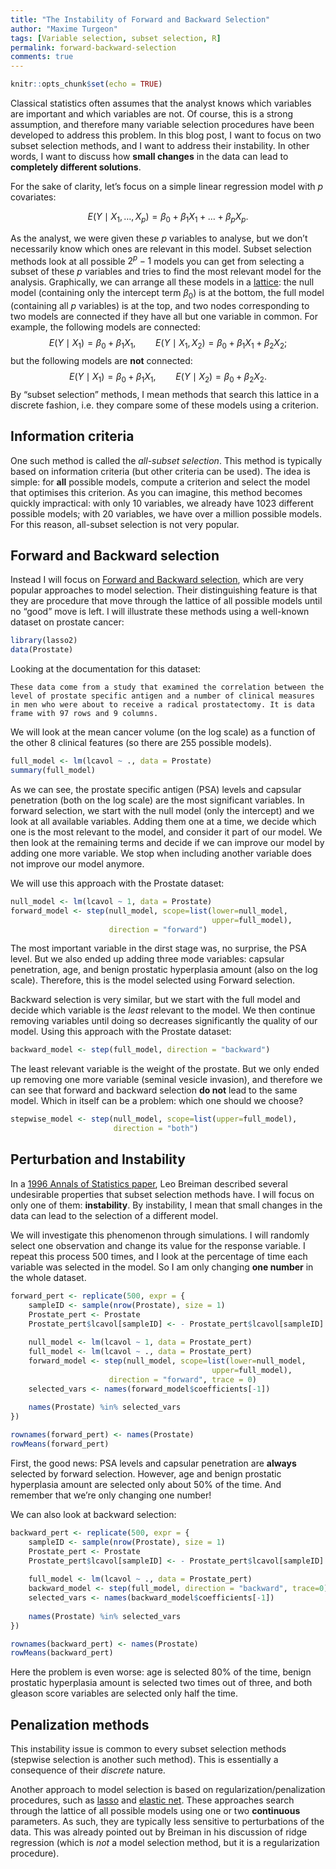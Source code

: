 ```yaml
---
title: "The Instability of Forward and Backward Selection"
author: "Maxime Turgeon"
tags: [Variable selection, subset selection, R]
permalink: forward-backward-selection
comments: true
---
```


```r
knitr::opts_chunk$set(echo = TRUE)
```

Classical statistics often assumes that the analyst knows which variables are important and which variables are not. Of course, this is a strong assumption, and therefore many variable selection procedures have been developed to address this problem. In this blog post, I want to focus on two subset selection methods, and I want to address their instability. In other words, I want to discuss how **small changes** in the data can lead to **completely different solutions**.

<!--more-->

For the sake of clarity, let's focus on a simple linear regression model with $p$ covariates:

$$ E(Y \mid X_1, \ldots, X_p) = \beta_0 + \beta_1 X_1 + \ldots + \beta_p X_p.$$

As the analyst, we were given these $p$ variables to analyse, but we don't necessarily know which ones are relevant in this model. Subset selection methods look at all possible $2^p - 1$ models you can get from selecting a subset of these $p$ variables and tries to find the most relevant model for the analysis. Graphically, we can arrange all these models in a [lattice](https://en.wikipedia.org/wiki/Lattice_(order)#Examples): the null model (containing only the intercept term $\beta_0$) is at the bottom, the full model (containing all $p$ variables) is at the top, and two nodes corresponding to two models are connected if they have all but one variable in common. For example, the following models are connected:
$$E(Y \mid X_1) = \beta_0 + \beta_1 X_1, \qquad E(Y \mid X_1, X_2) = \beta_0 + \beta_1 X_1 + \beta_2 X_2;$$
but the following models are **not** connected:
$$E(Y \mid X_1) = \beta_0 + \beta_1 X_1, \qquad E(Y \mid X_2) = \beta_0 + \beta_2 X_2.$$
By "subset selection" methods, I mean methods that search this lattice in a discrete fashion, i.e. they compare some of these models using a criterion.

## Information criteria

One such method is called the *all-subset selection*. This method is typically based on information criteria (but other criteria can be used). The idea is simple: for **all** possible models, compute a criterion and select the model that optimises this criterion. As you can imagine, this method becomes quickly impractical: with only 10 variables, we already have 1023 different possible models; with 20 variables, we have over a million possible models. For this reason, all-subset selection is not very popular.

## Forward and Backward selection

Instead I will focus on [Forward and Backward selection](https://en.wikipedia.org/wiki/Stepwise_regression), which are very popular approaches to model selection. Their distinguishing feature is that they are procedure that move through the lattice of all possible models until no "good" move is left. I will illustrate these methods using a well-known dataset on prostate cancer:

```r
library(lasso2)
data(Prostate)
```

Looking at the documentation for this dataset: 

```
These data come from a study that examined the correlation between the level of prostate specific antigen and a number of clinical measures in men who were about to receive a radical prostatectomy. It is data frame with 97 rows and 9 columns.
```

We will look at the mean cancer volume (on the log scale) as a function of the other 8 clinical features (so there are 255 possible models). 

```r
full_model <- lm(lcavol ~ ., data = Prostate)
summary(full_model)
```

As we can see, the prostate specific antigen (PSA) levels and capsular penetration (both on the log scale) are the most significant variables. 
In forward selection, we start with the null model (only the intercept) and we look at all available variables. Adding them one at a time, we decide which one is the most relevant to the model, and consider it part of our model. We then look at the remaining terms and decide if we can improve our model by adding one more variable. We stop when including another variable does not improve our model anymore.

We will use this approach with the Prostate dataset:

```r
null_model <- lm(lcavol ~ 1, data = Prostate)
forward_model <- step(null_model, scope=list(lower=null_model,
                                             upper=full_model),
                      direction = "forward")
```

The most important variable in the dirst stage was, no surprise, the PSA level. But we also ended up adding three mode variables: capsular penetration, age, and benign prostatic hyperplasia amount (also on the log scale). Therefore, this is the model selected using Forward selection.

Backward selection is very similar, but we start with the full model and decide which variable is the *least* relevant to the model. We then continue removing variables until doing so decreases significantly the quality of our model. Using this approach with the Prostate dataset:

```r
backward_model <- step(full_model, direction = "backward")
```

The least relevant variable is the weight of the prostate. But we only ended up removing one more variable (seminal vesicle invasion), and therefore we can see that forward and backward selection **do not** lead to the same model. Which in itself can be a problem: which one should we choose?

```r
stepwise_model <- step(null_model, scope=list(upper=full_model),
                       direction = "both")
```

## Perturbation and Instability

In a [1996 Annals of Statistics paper](http://projecteuclid.org/euclid.aos/1032181158), Leo Breiman described several undesirable properties that subset selection methods have. I will focus on only one of them: **instability**. By instability, I mean that small changes in the data can lead to the selection of a different model.

We will investigate this phenomenon through simulations. I will randomly select one observation and change its value for the response variable. I repeat this process 500 times, and I look at the percentage of time each variable was selected in the model. So I am only changing **one number** in the whole dataset.

```r
forward_pert <- replicate(500, expr = {
    sampleID <- sample(nrow(Prostate), size = 1)
    Prostate_pert <- Prostate
    Prostate_pert$lcavol[sampleID] <- - Prostate_pert$lcavol[sampleID]
    
    null_model <- lm(lcavol ~ 1, data = Prostate_pert)
    full_model <- lm(lcavol ~ ., data = Prostate_pert)
    forward_model <- step(null_model, scope=list(lower=null_model,
                                             upper=full_model),
                      direction = "forward", trace = 0)
    selected_vars <- names(forward_model$coefficients[-1])
    
    names(Prostate) %in% selected_vars
})

rownames(forward_pert) <- names(Prostate)
rowMeans(forward_pert)
```

First, the good news: PSA levels and capsular penetration are **always** selected by forward selection. However, age and benign prostatic hyperplasia amount are selected only about 50% of the time. And remember that we're only changing one number!

We can also look at backward selection:

```r
backward_pert <- replicate(500, expr = {
    sampleID <- sample(nrow(Prostate), size = 1)
    Prostate_pert <- Prostate
    Prostate_pert$lcavol[sampleID] <- - Prostate_pert$lcavol[sampleID]
    
    full_model <- lm(lcavol ~ ., data = Prostate_pert)
    backward_model <- step(full_model, direction = "backward", trace=0)
    selected_vars <- names(backward_model$coefficients[-1])
    
    names(Prostate) %in% selected_vars
})

rownames(backward_pert) <- names(Prostate)
rowMeans(backward_pert)
```

Here the problem is even worse: age is selected 80% of the time, benign prostatic hyperplasia amount is selected two times out of three, and both gleason score variables are selected only half the time.

## Penalization methods

This instability issue is common to every subset selection methods (stepwise selection is another such method). This is essentially a consequence of their *discrete* nature. 

Another approach to model selection is based on regularization/penalization procedures, such as [lasso](https://en.wikipedia.org/wiki/Lasso_(statistics)) and [elastic net](https://en.wikipedia.org/wiki/Elastic_net_regularization). These approaches search through the lattice of all possible models using one or two **continuous** parameters. As such, they are typically less sensitive to perturbations of the data. This was already pointed out by Breiman in his discussion of ridge regression (which is *not* a model selection method, but it is a regularization procedure).
